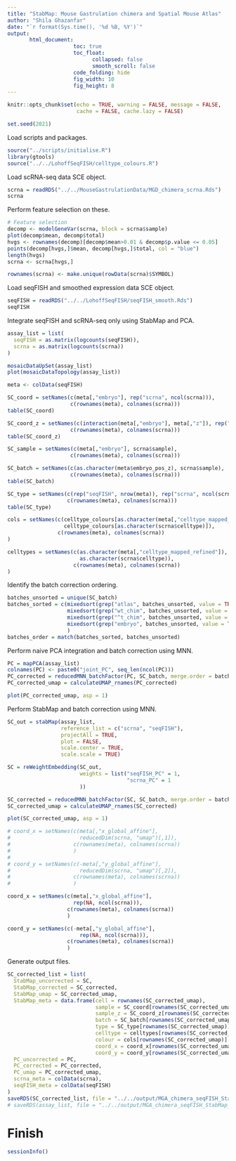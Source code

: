 ```yaml
---
title: "StabMap: Mouse Gastrulation chimera and Spatial Mouse Atlas"
author: "Shila Ghazanfar"
date: "`r format(Sys.time(), '%d %B, %Y')`"
output:
       html_document:
                     toc: true
                     toc_float:
                           collapsed: false
                           smooth_scroll: false
                     code_folding: hide
                     fig_width: 10 
                     fig_height: 8
---
```

  
```r
knitr::opts_chunk$set(echo = TRUE, warning = FALSE, message = FALSE,
                      cache = FALSE, cache.lazy = FALSE)
```

```r
set.seed(2021)
```

Load scripts and packages.

```r
source("../scripts/initialise.R")
library(gtools)
source("../../LohoffSeqFISH/celltype_colours.R")
```

Load scRNA-seq data SCE object.

```r
scrna = readRDS("../../MouseGastrulationData/MGD_chimera_scrna.Rds")
scrna
```

Perform feature selection on these.

```r
# Feature selection
decomp <- modelGeneVar(scrna, block = scrna$sample)
plot(decomp$mean, decomp$total)
hvgs <- rownames(decomp)[decomp$mean>0.01 & decomp$p.value <= 0.05]
points(decomp[hvgs,]$mean, decomp[hvgs,]$total, col = "blue")
length(hvgs)
scrna <- scrna[hvgs,]

rownames(scrna) <- make.unique(rowData(scrna)$SYMBOL)
```

Load seqFISH and smoothed expression data SCE object.

```r
seqFISH = readRDS("../../LohoffSeqFISH/seqFISH_smooth.Rds")
seqFISH
```

Integrate seqFISH and scRNA-seq only using StabMap and PCA.

```r
assay_list = list(
  seqFISH = as.matrix(logcounts(seqFISH)),
  scrna = as.matrix(logcounts(scrna))
)

mosaicDataUpSet(assay_list)
plot(mosaicDataTopology(assay_list))

meta <- colData(seqFISH)

SC_coord = setNames(c(meta[,"embryo"], rep("scrna", ncol(scrna))),
                    c(rownames(meta), colnames(scrna)))
table(SC_coord)

SC_coord_z = setNames(c(interaction(meta[,"embryo"], meta[,"z"]), rep("scrna", ncol(scrna))),
                    c(rownames(meta), colnames(scrna)))
table(SC_coord_z)

SC_sample = setNames(c(meta[,"embryo"], scrna$sample),
                    c(rownames(meta), colnames(scrna)))

SC_batch = setNames(c(as.character(meta$embryo_pos_z), scrna$sample),
                    c(rownames(meta), colnames(scrna)))
table(SC_batch)

SC_type = setNames(c(rep("seqFISH", nrow(meta)), rep("scrna", ncol(scrna))),
                   c(rownames(meta), colnames(scrna)))
table(SC_type)

cols = setNames(c(celltype_colours[as.character(meta[,"celltype_mapped_refined"])],
                  celltype_colours[as.character(scrna$celltype)]),
                c(rownames(meta), colnames(scrna))
)

celltypes = setNames(c(as.character(meta[,"celltype_mapped_refined"]),
                       as.character(scrna$celltype)),
                     c(rownames(meta), colnames(scrna))
)
```

Identify the batch correction ordering.

```r
batches_unsorted = unique(SC_batch)
batches_sorted = c(mixedsort(grep("atlas", batches_unsorted, value = TRUE)),
                   mixedsort(grep("wt_chim", batches_unsorted, value = TRUE)),
                   mixedsort(grep("^t_chim", batches_unsorted, value = TRUE)),
                   mixedsort(grep("embryo", batches_unsorted, value = TRUE))
                   )
batches_order = match(batches_sorted, batches_unsorted)
```

Perform naive PCA integration and batch correction using MNN.

```r
PC = mapPCA(assay_list)
colnames(PC) <- paste0("joint_PC", seq_len(ncol(PC)))
PC_corrected = reducedMNN_batchFactor(PC, SC_batch, merge.order = batches_order)
PC_corrected_umap = calculateUMAP_rnames(PC_corrected)

plot(PC_corrected_umap, asp = 1)
```

Perform StabMap and batch correction using MNN.

```r
SC_out = stabMap(assay_list,
                 reference_list = c("scrna", "seqFISH"),
                 projectAll = TRUE,
                 plot = FALSE,
                 scale.center = TRUE,
                 scale.scale = TRUE)

SC = reWeightEmbedding(SC_out, 
                       weights = list("seqFISH_PC" = 1,
                                      "scrna_PC" = 1
                       ))

SC_corrected = reducedMNN_batchFactor(SC, SC_batch, merge.order = batches_order)
SC_corrected_umap = calculateUMAP_rnames(SC_corrected)

plot(SC_corrected_umap, asp = 1)
```

```r
# coord_x = setNames(c(meta[,"x_global_affine"],
#                      reducedDim(scrna, "umap")[,1]),
#                    c(rownames(meta), colnames(scrna))
#                    )
# 
# coord_y = setNames(c(-meta[,"y_global_affine"],
#                      reducedDim(scrna, "umap")[,2]),
#                    c(rownames(meta), colnames(scrna))
#                    )

coord_x = setNames(c(meta[,"x_global_affine"],
                     rep(NA, ncol(scrna))),
                   c(rownames(meta), colnames(scrna))
                   )

coord_y = setNames(c(-meta[,"y_global_affine"],
                       rep(NA, ncol(scrna))),
                   c(rownames(meta), colnames(scrna))
                   )
```

Generate output files.

```r
SC_corrected_list = list(
  StabMap_uncorrected = SC,
  StabMap_corrected = SC_corrected,
  StabMap_umap = SC_corrected_umap,
  StabMap_meta = data.frame(cell = rownames(SC_corrected_umap),
                            sample = SC_coord[rownames(SC_corrected_umap)],
                            sample_z = SC_coord_z[rownames(SC_corrected_umap)],
                            batch = SC_batch[rownames(SC_corrected_umap)],
                            type = SC_type[rownames(SC_corrected_umap)],
                            celltype = celltypes[rownames(SC_corrected_umap)],
                            colour = cols[rownames(SC_corrected_umap)],
                            coord_x = coord_x[rownames(SC_corrected_umap)],
                            coord_y = coord_y[rownames(SC_corrected_umap)]),
  PC_uncorrected = PC,
  PC_corrected = PC_corrected,
  PC_umap = PC_corrected_umap,
  scrna_meta = colData(scrna),
  seqFISH_meta = colData(seqFISH)
)
saveRDS(SC_corrected_list, file = "../../output/MGA_chimera_seqFISH_StabMap_list.Rds")
# saveRDS(assay_list, file = "../../output/MGA_chimera_seqFISH_StabMap_assay_list.Rds")
```

# Finish

```r
sessionInfo()
```
